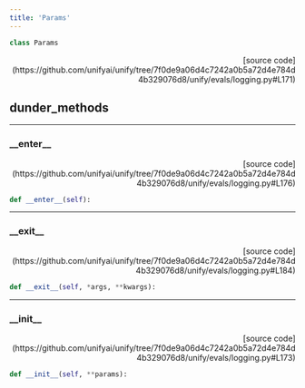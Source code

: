 ```yaml
---
title: 'Params'
---
```


```python
class Params
```

<p align="right">[source code](https://github.com/unifyai/unify/tree/7f0de9a06d4c7242a0b5a72d4e784d4b329076d8/unify/evals/logging.py#L171)</p>



## dunder_methods

---

### \_\_enter\_\_

<p align="right">[source code](https://github.com/unifyai/unify/tree/7f0de9a06d4c7242a0b5a72d4e784d4b329076d8/unify/evals/logging.py#L176)</p>

```python
def __enter__(self):
```



---

### \_\_exit\_\_

<p align="right">[source code](https://github.com/unifyai/unify/tree/7f0de9a06d4c7242a0b5a72d4e784d4b329076d8/unify/evals/logging.py#L184)</p>

```python
def __exit__(self, *args, **kwargs):
```



---

### \_\_init\_\_

<p align="right">[source code](https://github.com/unifyai/unify/tree/7f0de9a06d4c7242a0b5a72d4e784d4b329076d8/unify/evals/logging.py#L173)</p>

```python
def __init__(self, **params):
```

